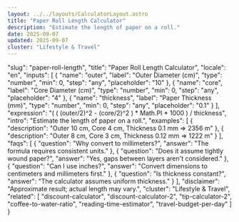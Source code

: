 ```yaml
---
layout: ../../layouts/CalculatorLayout.astro
title: "Paper Roll Length Calculator"
description: "Estimate the length of paper on a roll."
date: 2025-09-07
updated: 2025-09-07
cluster: "Lifestyle & Travel"
---
```


  "slug": "paper-roll-length",
  "title": "Paper Roll Length Calculator",
  "locale": "en",
  "inputs": [
    {
      "name": "outer",
      "label": "Outer Diameter (cm)",
      "type": "number",
      "min": 0,
      "step": "any",
      "placeholder": "10"
    },
    {
      "name": "core",
      "label": "Core Diameter (cm)",
      "type": "number",
      "min": 0,
      "step": "any",
      "placeholder": "4"
    },
    {
      "name": "thickness",
      "label": "Paper Thickness (mm)",
      "type": "number",
      "min": 0,
      "step": "any",
      "placeholder": "0.1"
    }
  ],
  "expression": "( ( (outer/2)^2 - (core/2)^2 ) * Math.PI * 1000 ) / thickness",
  "intro": "Estimate the length of paper on a roll.",
  "examples": [
    {
      "description": "Outer 10 cm, Core 4 cm, Thickness 0.1 mm ⇒ 2356 m"
    },
    {
      "description": "Outer 8 cm, Core 3 cm, Thickness 0.12 mm ⇒ 1222 m"
    }
  ],
  "faqs": [
    {
      "question": "Why convert to millimeters?",
      "answer": "The formula requires consistent units."
    },
    {
      "question": "Does it assume tightly wound paper?",
      "answer": "Yes, gaps between layers aren't considered."
    },
    {
      "question": "Can I use inches?",
      "answer": "Convert dimensions to centimeters and millimeters first."
    },
    {
      "question": "Is thickness constant?",
      "answer": "The calculator assumes uniform thickness."
    }
  ],
  "disclaimer": "Approximate result; actual length may vary.",
  "cluster": "Lifestyle & Travel",
  "related": [
    "discount-calculator",
    "discount-calculator-2",
    "tip-calculator-2",
    "coffee-to-water-ratio",
    "reading-time-estimator",
    "travel-budget-per-day"
  ]
}

<Calculator schema={schema} />
